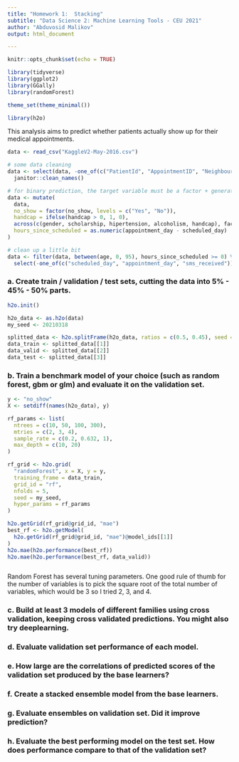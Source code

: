 ```yaml
---
title: "Homework 1:  Stacking"
subtitle: "Data Science 2: Machine Learning Tools - CEU 2021"
author: "Abduvosid Malikov"
output: html_document

---
```



```r
knitr::opts_chunk$set(echo = TRUE)
```

```r

library(tidyverse)
library(ggplot2)
library(GGally)
library(randomForest)

theme_set(theme_minimal())

library(h2o)
```


This analysis aims to predict whether patients actually show up for their medical appointments.


```r

data <- read_csv("KaggleV2-May-2016.csv")

# some data cleaning
data <- select(data, -one_of(c("PatientId", "AppointmentID", "Neighbourhood"))) %>%
  janitor::clean_names()

# for binary prediction, the target variable must be a factor + generate new variables
data <- mutate(
  data,
  no_show = factor(no_show, levels = c("Yes", "No")),
  handcap = ifelse(handcap > 0, 1, 0),
  across(c(gender, scholarship, hipertension, alcoholism, handcap), factor),
  hours_since_scheduled = as.numeric(appointment_day - scheduled_day)
)

# clean up a little bit
data <- filter(data, between(age, 0, 95), hours_since_scheduled >= 0) %>%
  select(-one_of(c("scheduled_day", "appointment_day", "sms_received")))
```


### a. Create train / validation / test sets, cutting the data into 5% - 45% - 50% parts.

```r
h2o.init()
```

```r
h2o_data <- as.h2o(data)
my_seed <- 20210318

```


```r
splitted_data <- h2o.splitFrame(h2o_data, ratios = c(0.5, 0.45), seed = my_seed)
data_train <- splitted_data[[1]]
data_valid <- splitted_data[[2]]
data_test <- splitted_data[[3]]
```


### b. Train a benchmark model of your choice (such as random forest, gbm or glm) and evaluate it on the validation set.


```r
y <- "no_show"
X <- setdiff(names(h2o_data), y)

rf_params <- list(
  ntrees = c(10, 50, 100, 300),
  mtries = c(2, 3, 4),
  sample_rate = c(0.2, 0.632, 1),
  max_depth = c(10, 20)
)

rf_grid <- h2o.grid(
  "randomForest", x = X, y = y,
  training_frame = data_train,
  grid_id = "rf",
  nfolds = 5, 
  seed = my_seed,
  hyper_params = rf_params
)

h2o.getGrid(rf_grid@grid_id, "mae")
best_rf <- h2o.getModel(
  h2o.getGrid(rf_grid@grid_id, "mae")@model_ids[[1]]
)
h2o.mae(h2o.performance(best_rf))
h2o.mae(h2o.performance(best_rf, data_valid))



```


Random Forest has several tuning parameters. One good rule of thumb for the number of variables is to pick the square root of the total number of variables, which would be 3 so I tried 2, 3, and 4. 


### c. Build at least 3 models of different families using cross validation, keeping cross validated predictions. You might also try deeplearning.


### d. Evaluate validation set performance of each model.

### e. How large are the correlations of predicted scores of the validation set produced by the base learners?

### f. Create a stacked ensemble model from the base learners.

### g. Evaluate ensembles on validation set. Did it improve prediction?

### h. Evaluate the best performing model on the test set. How does performance compare to that of the validation set?




